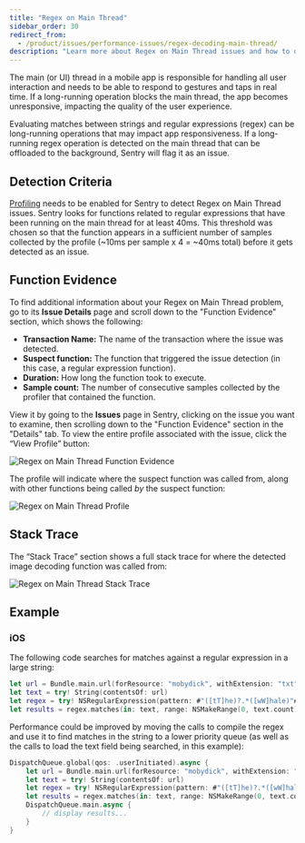 ```yaml
---
title: "Regex on Main Thread"
sidebar_order: 30
redirect_from:
  - /product/issues/performance-issues/regex-decoding-main-thread/
description: "Learn more about Regex on Main Thread issues and how to diagnose and fix them."
---
```


The main (or UI) thread in a mobile app is responsible for handling all user interaction and needs to be able to respond to gestures and taps in real time. If a long-running operation blocks the main thread, the app becomes unresponsive, impacting the quality of the user experience.

Evaluating matches between strings and regular expressions (regex) can be long-running operations that may impact app responsiveness. If a long-running regex operation is detected on the main thread that can be offloaded to the background, Sentry will flag it as an issue.

## Detection Criteria

[Profiling](/product/profiling/) needs to be enabled for Sentry to detect Regex on Main Thread issues. Sentry looks for functions related to regular expressions that have been running on the main thread for at least 40ms. This threshold was chosen so that the function appears in a sufficient number of samples collected by the profile (~10ms per sample x 4 = ~40ms total) before it gets detected as an issue.

## Function Evidence

To find additional information about your Regex on Main Thread problem, go to its **Issue Details** page and scroll down to the "Function Evidence" section, which shows the following:

- **Transaction Name:** The name of the transaction where the issue was detected.
- **Suspect function:** The function that triggered the issue detection (in this case, a regular expression function).
- **Duration:** How long the function took to execute.
- **Sample count:** The number of consecutive samples collected by the profiler that contained the function.

View it by going to the **Issues** page in Sentry, clicking on the issue you want to examine, then scrolling down to the "Function Evidence" section in the "Details" tab. To view the entire profile associated with the issue, click the “View Profile” button:

![Regex on Main Thread Function Evidence](regex-function-evidence.png)

The profile will indicate where the suspect function was called from, along with other functions being called _by_ the suspect function:

![Regex on Main Thread Profile](regex-profile.png)

## Stack Trace

The “Stack Trace” section shows a full stack trace for where the detected image decoding function was called from:

![Regex on Main Thread Stack Trace](regex-stack-trace.png)

## Example

### iOS

The following code searches for matches against a regular expression in a large string:

```swift
let url = Bundle.main.url(forResource: "mobydick", withExtension: "txt")!
let text = try! String(contentsOf: url)
let regex = try! NSRegularExpression(pattern: #"([tT]he)?.*([wW]hale)"#, options: [.dotMatchesLineSeparators])
let results = regex.matches(in: text, range: NSMakeRange(0, text.count))
```

Performance could be improved by moving the calls to compile the regex and use it to find matches in the string to a lower priority queue (as well as the calls to load the text field being searched, in this example):

```swift
DispatchQueue.global(qos: .userInitiated).async {
    let url = Bundle.main.url(forResource: "mobydick", withExtension: "txt")!
    let text = try! String(contentsOf: url)
	let regex = try! NSRegularExpression(pattern: #"([tT]he)?.*([wW]hale)"#, options: [.dotMatchesLineSeparators])
	let results = regex.matches(in: text, range: NSMakeRange(0, text.count))
	DispatchQueue.main.async {
		// display results...
	}
}
```
